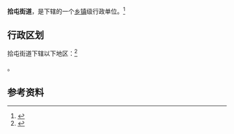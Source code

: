 {{中国乡级行政区|32/03/12/008/000}}

'''拾屯街道'''，是{{PRC admin/fullname|32/03/12/008/000|3}}下辖的一个[[乡镇|乡镇]]级行政单位。<ref>{{PRC admin/ref sgc|{{PRC admin/parent|32/03/12/008/000}}}}</ref>

== 行政区划 ==

拾屯街道下辖以下地区：<ref>{{PRC admin/ref sgc|32/03/12/008/000}}</ref>

{{PRC admin/children|32/03/12/008/000}}。

== 参考资料 ==

{{reflist}}

{{行政区划小作品}}
{{PRC admin/navcat|32/03/12/008/000}}